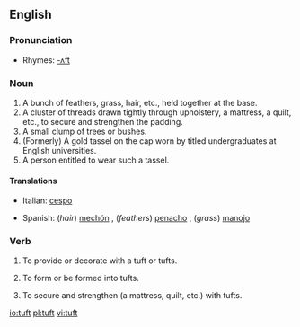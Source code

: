 ==English==

===Pronunciation===
*Rhymes: [[Rhymes:English:-ʌft|-ʌft]]

===Noun===
{{en-noun}}

# A bunch of feathers, grass, hair, etc., held together at the base.
# A cluster of threads drawn tightly through upholstery, a mattress, a quilt, etc., to secure and strengthen the padding.
# A small clump of trees or bushes.
# (Formerly) A gold tassel on the cap worn by titled undergraduates at English universities.
# A person entitled to wear such a tassel.

====Translations====
{{top}}
*Italian: [[cespo]] {{m}}
{{mid}}
*Spanish: (''hair'') [[mechón]] {{m}}, (''feathers'') [[penacho]] {{m}}, (''grass'') [[manojo]] {{m}}
{{bottom}}

===Verb===
{{en-verb}}

# {{transitive}} To provide or decorate with a tuft or tufts.
# {{transitive}} To form or be formed into tufts.
# {{transitive}} To secure and strengthen (a mattress, quilt, etc.) with tufts.

[[io:tuft]]
[[pl:tuft]]
[[vi:tuft]]
